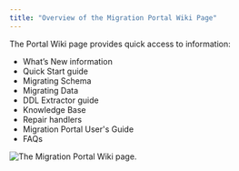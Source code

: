 ```yaml
---
title: "Overview of the Migration Portal Wiki Page"
---
```


<div id="mp_overview_wiki" class="registered_link"></div>




The Portal Wiki page provides quick access to information:

-   What’s New information
-   Quick Start guide
-   Migrating Schema
-   Migrating Data
-   DDL Extractor guide
-   Knowledge Base
-   Repair handlers
-   Migration Portal User's Guide
-   FAQs

![The Migration Portal Wiki page.](../images/mp_overview_wiki.png)
